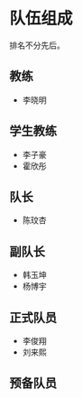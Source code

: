 
# 队伍组成

<Callout type="info" emoji="ℹ️">
    排名不分先后。
</Callout>

## 教练
- 李晓明

## 学生教练
- 李子豪
- 霍欣彤

## 队长
- 陈玟杏

## 副队长
- 韩玉坤
- 杨博宇

## 正式队员
- 李俊翔
- 刘来熙

## 预备队员
